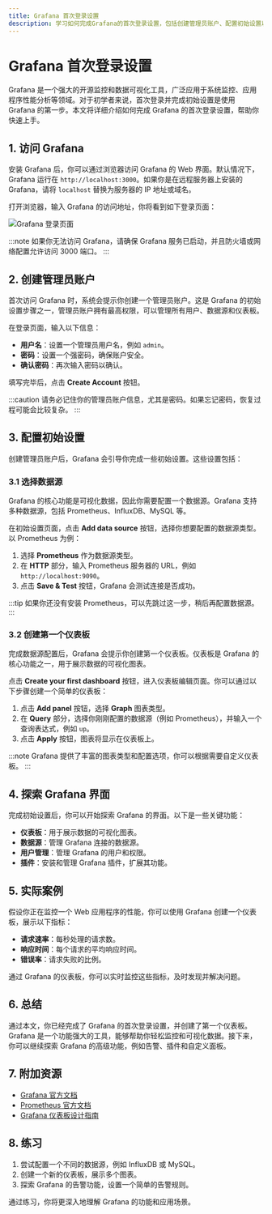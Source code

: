 ```yaml
---
title: Grafana 首次登录设置
description: 学习如何完成Grafana的首次登录设置，包括创建管理员账户、配置初始设置以及探索仪表板的基本功能。
---
```


# Grafana 首次登录设置

Grafana 是一个强大的开源监控和数据可视化工具，广泛应用于系统监控、应用程序性能分析等领域。对于初学者来说，首次登录并完成初始设置是使用 Grafana 的第一步。本文将详细介绍如何完成 Grafana 的首次登录设置，帮助你快速上手。

## 1. 访问 Grafana

安装 Grafana 后，你可以通过浏览器访问 Grafana 的 Web 界面。默认情况下，Grafana 运行在 `http://localhost:3000`。如果你是在远程服务器上安装的 Grafana，请将 `localhost` 替换为服务器的 IP 地址或域名。

打开浏览器，输入 Grafana 的访问地址，你将看到如下登录页面：

![Grafana 登录页面](https://example.com/grafana-login-page.png) <!-- 注意：实际使用时请替换为真实图片链接 -->

:::note
如果你无法访问 Grafana，请确保 Grafana 服务已启动，并且防火墙或网络配置允许访问 3000 端口。
:::

## 2. 创建管理员账户

首次访问 Grafana 时，系统会提示你创建一个管理员账户。这是 Grafana 的初始设置步骤之一，管理员账户拥有最高权限，可以管理所有用户、数据源和仪表板。

在登录页面，输入以下信息：

- **用户名**：设置一个管理员用户名，例如 `admin`。
- **密码**：设置一个强密码，确保账户安全。
- **确认密码**：再次输入密码以确认。

填写完毕后，点击 **Create Account** 按钮。

:::caution
请务必记住你的管理员账户信息，尤其是密码。如果忘记密码，恢复过程可能会比较复杂。
:::

## 3. 配置初始设置

创建管理员账户后，Grafana 会引导你完成一些初始设置。这些设置包括：

### 3.1 选择数据源

Grafana 的核心功能是可视化数据，因此你需要配置一个数据源。Grafana 支持多种数据源，包括 Prometheus、InfluxDB、MySQL 等。

在初始设置页面，点击 **Add data source** 按钮，选择你想要配置的数据源类型。以 Prometheus 为例：

1. 选择 **Prometheus** 作为数据源类型。
2. 在 **HTTP** 部分，输入 Prometheus 服务器的 URL，例如 `http://localhost:9090`。
3. 点击 **Save & Test** 按钮，Grafana 会测试连接是否成功。

:::tip
如果你还没有安装 Prometheus，可以先跳过这一步，稍后再配置数据源。
:::

### 3.2 创建第一个仪表板

完成数据源配置后，Grafana 会提示你创建第一个仪表板。仪表板是 Grafana 的核心功能之一，用于展示数据的可视化图表。

点击 **Create your first dashboard** 按钮，进入仪表板编辑页面。你可以通过以下步骤创建一个简单的仪表板：

1. 点击 **Add panel** 按钮，选择 **Graph** 图表类型。
2. 在 **Query** 部分，选择你刚刚配置的数据源（例如 Prometheus），并输入一个查询表达式，例如 `up`。
3. 点击 **Apply** 按钮，图表将显示在仪表板上。

:::note
Grafana 提供了丰富的图表类型和配置选项，你可以根据需要自定义仪表板。
:::

## 4. 探索 Grafana 界面

完成初始设置后，你可以开始探索 Grafana 的界面。以下是一些关键功能：

- **仪表板**：用于展示数据的可视化图表。
- **数据源**：管理 Grafana 连接的数据源。
- **用户管理**：管理 Grafana 的用户和权限。
- **插件**：安装和管理 Grafana 插件，扩展其功能。

## 5. 实际案例

假设你正在监控一个 Web 应用程序的性能，你可以使用 Grafana 创建一个仪表板，展示以下指标：

- **请求速率**：每秒处理的请求数。
- **响应时间**：每个请求的平均响应时间。
- **错误率**：请求失败的比例。

通过 Grafana 的仪表板，你可以实时监控这些指标，及时发现并解决问题。

## 6. 总结

通过本文，你已经完成了 Grafana 的首次登录设置，并创建了第一个仪表板。Grafana 是一个功能强大的工具，能够帮助你轻松监控和可视化数据。接下来，你可以继续探索 Grafana 的高级功能，例如告警、插件和自定义面板。

## 7. 附加资源

- [Grafana 官方文档](https://grafana.com/docs/)
- [Prometheus 官方文档](https://prometheus.io/docs/)
- [Grafana 仪表板设计指南](https://grafana.com/tutorials/grafana-fundamentals/)

## 8. 练习

1. 尝试配置一个不同的数据源，例如 InfluxDB 或 MySQL。
2. 创建一个新的仪表板，展示多个图表。
3. 探索 Grafana 的告警功能，设置一个简单的告警规则。

通过练习，你将更深入地理解 Grafana 的功能和应用场景。